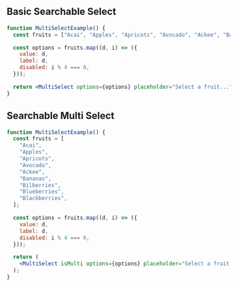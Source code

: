## Basic Searchable Select

```jsx
function MultiSelectExample() {
  const fruits = ["Acai", "Apples", "Apricots", "Avocado", "Ackee", "Bananas"];

  const options = fruits.map((d, i) => ({
    value: d,
    label: d,
    disabled: i % 4 === 0,
  }));

  return <MultiSelect options={options} placeholder="Select a fruit..." />;
}
```

## Searchable Multi Select

```jsx
function MultiSelectExample() {
  const fruits = [
    "Acai",
    "Apples",
    "Apricots",
    "Avocado",
    "Ackee",
    "Bananas",
    "Bilberries",
    "Blueberries",
    "Blackberries",
  ];

  const options = fruits.map((d, i) => ({
    value: d,
    label: d,
    disabled: i % 4 === 0,
  }));

  return (
    <MultiSelect isMulti options={options} placeholder="Select a fruit..." />
  );
}
```

<!-- ## Render Custom Placeholder

```jsx
function MultiSelectExample() {
  const options = [
    {
      label: "bug",
      description: `Something isn't working`,
      value: "bug",
      color: "#ff0000",
    },
    {
      label: "documentation",
      description: `Improvements or addition to documentation`,
      value: "documentation",
      color: "#0000ff",
    },
    {
      label: "duplicate",
      description: `This issue or pull requests already exists`,
      value: "duplicate",
      color: "#7f00ff",
    },
    {
      label: "enhancement",
      description: `New feature or request`,
      value: "enhancement",
      color: "#00ff00",
    },
    {
      label: "good first issue",
      description: `Good for beginners`,
      value: "first-issue",
      color: "#ffa500",
    },
    {
      label: "help wanted",
      description: `Need more help`,
      value: "help-wanted",
      color: "#844f38",
    },
  ];

  return (
    <MultiSelect
      isMulti
      options={options}
      renderCustomPlaceholder={
        <MultiSelectPlaceholder color="teal.500">
          Select an issue category...
        </MultiSelectPlaceholder>
      }
    />
  );
}
```

## Render Custom Single SelectedOptions

```jsx
function MultiSelectExample() {
  const options = [
    { label: "Dan Abrahmov", img: "https://bit.ly/dan-abramov", value: "1" },
    {
      label: "Kola Tioluwani",
      img: "https://bit.ly/tioluwani-kolawole",
      value: "2",
    },
    { label: "Kent Dodds", img: "https://bit.ly/kent-c-dodds", value: "3" },
    { label: "Ryan Florence", img: "https://bit.ly/ryan-florence", value: "4" },
    {
      label: "Prosper Otemuyiwa",
      img: "https://bit.ly/prosper-baba",
      value: "5",
    },
    { label: "Christian Nwamba", img: "https://bit.ly/code-beast", value: "6" },
    { label: "Segun Adebayo", img: "https://bit.ly/sage-adebayo", value: "7" },
  ];

  return (
    <MultiSelect
      options={options}
      placeholder="Select a person you like..."
      renderCustomSelectedOption={
        <MultiSelectSelectedOption>
          {({ selectedOption }) => (
            <Flex w="100%" alignItems="center">
              <Avatar
                name={selectedOption.label}
                src={selectedOption.img}
                size="xs"
                mr={2}
              />
              <Box as="h4" fontWeight="bold">
                {selectedOption.label}
              </Box>
            </Flex>
          )}
        </MultiSelectSelectedOption>
      }
    />
  );
}
```

## Render Custom Single SelectedOptions

```jsx
function MultiSelectExample() {
  const options = [
    { label: "Dan Abrahmov", img: "https://bit.ly/dan-abramov", value: "1" },
    {
      label: "Kola Tioluwani",
      img: "https://bit.ly/tioluwani-kolawole",
      value: "2",
    },
    { label: "Kent Dodds", img: "https://bit.ly/kent-c-dodds", value: "3" },
    { label: "Ryan Florence", img: "https://bit.ly/ryan-florence", value: "4" },
    {
      label: "Prosper Otemuyiwa",
      img: "https://bit.ly/prosper-baba",
      value: "5",
    },
    { label: "Christian Nwamba", img: "https://bit.ly/code-beast", value: "6" },
    { label: "Segun Adebayo", img: "https://bit.ly/sage-adebayo", value: "7" },
  ];

  return (
    <MultiSelect
      isMulti
      options={options}
      placeholder="Select a person you like..."
      renderCustomSelectedOption={
        <MultiSelectSelectedOption>
          {({ selectedOption, handleOnClick }) => {
            return (
              <Tag size="md" variant="solid" variantColor="blue">
                <TagLabel>
                  <Flex w="100%" alignItems="center">
                    <Avatar
                      name={selectedOption.label}
                      src={selectedOption.img}
                      size="xs"
                      mr={2}
                    />
                    <Box as="h4" fontWeight="bold">
                      {selectedOption.label}
                    </Box>
                  </Flex>
                </TagLabel>
                <TagCloseButton tabIndex={-1} onClick={handleOnClick} />
              </Tag>
            );
          }}
        </MultiSelectSelectedOption>
      }
    />
  );
}
```

## Render Custom Input

```jsx
function MultiSelectExample() {
  const options = [
    { label: "Dan Abrahmov", img: "https://bit.ly/dan-abramov", value: "1" },
    {
      label: "Kola Tioluwani",
      img: "https://bit.ly/tioluwani-kolawole",
      value: "2",
    },
    { label: "Kent Dodds", img: "https://bit.ly/kent-c-dodds", value: "3" },
    { label: "Ryan Florence", img: "https://bit.ly/ryan-florence", value: "4" },
    {
      label: "Prosper Otemuyiwa",
      img: "https://bit.ly/prosper-baba",
      value: "5",
    },
    { label: "Christian Nwamba", img: "https://bit.ly/code-beast", value: "6" },
    { label: "Segun Adebayo", img: "https://bit.ly/sage-adebayo", value: "7" },
  ];

  return (
    <MultiSelect
      isMulti
      options={options}
      placeholder="Select a person you like..."
      renderCustomInput={<MultiSelectInput color="orange.500" />}
    />
  );
}
```

## Render Custom CloseButton and ToggleIcon

```jsx
function MultiSelectExample() {
  const options = [
    { label: "Dan Abrahmov", img: "https://bit.ly/dan-abramov", value: "1" },
    {
      label: "Kola Tioluwani",
      img: "https://bit.ly/tioluwani-kolawole",
      value: "2",
    },
    { label: "Kent Dodds", img: "https://bit.ly/kent-c-dodds", value: "3" },
    { label: "Ryan Florence", img: "https://bit.ly/ryan-florence", value: "4" },
    {
      label: "Prosper Otemuyiwa",
      img: "https://bit.ly/prosper-baba",
      value: "5",
    },
    { label: "Christian Nwamba", img: "https://bit.ly/code-beast", value: "6" },
    { label: "Segun Adebayo", img: "https://bit.ly/sage-adebayo", value: "7" },
  ];

  return (
    <MultiSelect
      isMulti
      options={options}
      placeholder="Select a person you like..."
      renderCustomCloseButton={<Icon name="delete" />}
      renderCustomToggleIcon={<Icon name="arrow-up-down" fontSize="1rem" />}
    />
  );
}
```

## Render Custom Option

```jsx
function MultiSelectExample() {
  const options = [
    { label: "Dan Abrahmov", img: "https://bit.ly/dan-abramov", value: "1" },
    {
      label: "Kola Tioluwani",
      img: "https://bit.ly/tioluwani-kolawole",
      value: "2",
    },
    { label: "Kent Dodds", img: "https://bit.ly/kent-c-dodds", value: "3" },
    { label: "Ryan Florence", img: "https://bit.ly/ryan-florence", value: "4" },
    {
      label: "Prosper Otemuyiwa",
      img: "https://bit.ly/prosper-baba",
      value: "5",
    },
    { label: "Christian Nwamba", img: "https://bit.ly/code-beast", value: "6" },
    { label: "Segun Adebayo", img: "https://bit.ly/sage-adebayo", value: "7" },
  ];

  return (
    <MultiSelect
      isMulti
      options={options}
      placeholder="Select a person you like..."
      itemHeight={60}
      renderCustomOption={({ option, getOptionProps }) => (
        <Flex w="100%" alignItems="center" {...getOptionProps}>
          <Box w="10%">
            <Avatar name={option.label} src={option.img} />
          </Box>
          <Flex w="90%" flexDirection="column" alignItems="left">
            <Box as="h4" fontWeight="bold">
              {option.label}
            </Box>
          </Flex>
        </Flex>
      )}
    />
  );
}
```

## More Examples

```jsx
function MultiSelectExample() {
  const options = [
    {
      label: "bug",
      description: `Something isn't working`,
      value: "bug",
      color: "#ff0000",
    },
    {
      label: "documentation",
      description: `Improvements or addition to documentation`,
      value: "documentation",
      color: "#0000ff",
    },
    {
      label: "duplicate",
      description: `This issue or pull requests already exists`,
      value: "duplicate",
      color: "#7f00ff",
    },
    {
      label: "enhancement",
      description: `New feature or request`,
      value: "enhancement",
      color: "#00ff00",
    },
    {
      label: "good first issue",
      description: `Good for beginners`,
      value: "first-issue",
      color: "#ffa500",
    },
    {
      label: "help wanted",
      description: `Need more help`,
      value: "help-wanted",
      color: "#844f38",
    },
  ];

  return (
    <MultiSelect
      options={options}
      placeholder="Select an issue category..."
      itemHeight={60}
      renderCustomSelectedOption={
        <MultiSelectSelectedOption>
          {({ selectedOption }) => (
            <Flex width="100%" alignItems="center">
              <Box>
                <Box
                  backgroundColor={selectedOption.color}
                  width="20px"
                  height="20px"
                />
              </Box>
              <Flex flexDirection="column" alignItems="left" ml={2}>
                <Box as="h4" fontWeight="bold">
                  {selectedOption.label}
                </Box>
              </Flex>
            </Flex>
          )}
        </MultiSelectSelectedOption>
      }
      renderCustomOption={({ option, options, getOptionProps }) => (
        <Flex width="100%" alignItems="center" {...getOptionProps}>
          <Box w="5%">
            <Box backgroundColor={option.color} width="20px" height="20px" />
          </Box>
          <Flex w="95%" flexDirection="column" alignItems="left">
            <Box as="h4" fontWeight="bold">
              {option.label}
            </Box>
            <Box>{option.description}</Box>
          </Flex>
        </Flex>
      )}
      renderCustomNoOption={({ getNoOptionProps }) => (
        <PseudoBox {...getNoOptionProps} color="orange.500">
          Typed issue category is not found...
        </PseudoBox>
      )}
    />
  );
}
```

## More Examples

```jsx
function MultiSelectExample() {
  const getOptionStyles = (selected, focused, disabled) => {
    // Here, the default hover, selected and disabled style has been changed.
    // Also complete control of select box styling has been changed.

    const styles = {
      display: "flex",
      alignItems: "center",
      flex: "0 0 auto",
      width: "full",
      userSelect: "none",
      transition: "background-color 220ms, color 220ms",
      rounded: "sm",
      outline: "none",
      textAlign: "left",
      textDecoration: "none",
      color: disabled ? "gray.400" : "inherit",
      pointerEvents: disabled ? "none" : "auto",
      px: 4,
      bg: selected ? `teal.300` : focused ? `teal.100` : "transparent",
      _active: {
        bg: "gray.200",
      },
      _focus: {
        shadow: "outline",
        outline: 0,
      },
      _disabled: {
        opacity: 0.4,
        cursor: "not-allowed",
      },
      _before: {
        position: "absolute",
        content: "''",
        left: 0,
        top: "50%",
        right: 0,
        borderTop: disabled ? "1px solid" : null,
        borderColor: "red",
      },
    };

    return styles;
  };

  const options = [
    {
      label: "bug",
      description: `Something isn't working`,
      value: "bug",
      color: "#ff0000",
      disabled: true,
    },
    {
      label: "documentation",
      description: `Improvements or addition to documentation`,
      value: "documentation",
      color: "#0000ff",
    },
    {
      label: "duplicate",
      description: `This issue or pull requests already exists`,
      value: "duplicate",
      color: "#7f00ff",
    },
    {
      label: "enhancement",
      description: `New feature or request`,
      value: "enhancement",
      color: "#00ff00",
    },
    {
      label: "good first issue",
      description: `Good for beginners`,
      value: "first-issue",
      color: "#ffa500",
    },
    {
      label: "help wanted",
      description: `Need more help`,
      value: "help-wanted",
      color: "#844f38",
    },
  ];

  return (
    <MultiSelect
      options={options}
      placeholder="Select a person you like..."
      itemHeight={60}
      renderCustomSelectedOption={
        <MultiSelectSelectedOption>
          {({ selectedOption }) => (
            <Flex width="100%" alignItems="center">
              <Box>
                <Box
                  backgroundColor={selectedOption.color}
                  width="20px"
                  height="20px"
                />
              </Box>
              <Flex flexDirection="column" alignItems="left" ml={2}>
                <Box as="h4" fontWeight="bold">
                  {selectedOption.label}
                </Box>
              </Flex>
            </Flex>
          )}
        </MultiSelectSelectedOption>
      }
      renderCustomOption={({
        option,
        options,
        selected,
        focused,
        disabled,
        getOptionProps,
      }) => (
        <PseudoBox
          {...getOptionProps}
          {...getOptionStyles(selected, focused, disabled)}
        >
          <Box w="5%">
            <Box backgroundColor={option.color} width="20px" height="20px" />
          </Box>
          <Flex w="95%" flexDirection="column" alignItems="left">
            <Box as="h4" fontWeight="bold">
              {option.label}
            </Box>
            <Box>{option.description}</Box>
          </Flex>
        </PseudoBox>
      )}
      renderCustomNoOption={({ getNoOptionProps }) => (
        <PseudoBox {...getNoOptionProps} color="pink.500">
          <Box w="5%">
            <Box backgroundColor="pink.500" width="20px" height="20px" />
          </Box>
          <Flex w="95%" flexDirection="column" alignItems="left">
            <Box as="h4" fontWeight="bold">
              Typed issue category is not found...
            </Box>
          </Flex>
        </PseudoBox>
      )}
    />
  );
}
``` -->
